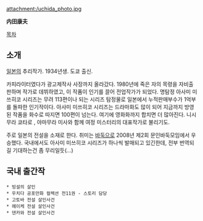 attachment:/uchida_photo.jpg

'''内田康夫'''

[[목차]]

== 소개 ==
[[일본]]의 추리작가. 1934년생. 도쿄 출신. 

카피라이터였다가 광고제작사 사장까지 올라갔다. 1980년에 죽은 자의 목령을 자비출판하며 작가로 데뷔하였고, 이 작품이 인기를 끌어 전업작가가 되었다. 명탐정 아사미 미쓰히코 시리즈는 무려 113편이나 되는 시리즈 탐정물로 일본에서 누적판매부수가 1억부를 돌파한 인기작이다. 아사미 미쓰히코 시리즈는 드라마화도 많이 되어 지금까지 방영된 작품을 화수로 따지면 100편이 넘는다. 여기에 영화화까지 합치면 더 많아진다. 니시무라 쿄타로 , 야마무라 미사와 함께 여정 미스터리의 대표작가로 불리기도. 

주로 일본의 전설을 소재로 한다. 취미는 [[바둑]]으로 2008년 제2회 문인바둑모임에서 우승했다. 국내에서도 아사미 미쓰히코 시리즈가 하나씩 발매되고 있긴한데, 전부 번역되길 기대하는건 좀 무리일듯(…)

== 국내 출간작 ==
 * 빙설의 살인 
 * 우치다 공포만화 컬렉션 전11권 - 스토리 담당
 * 고토바 전설 살인사건 
 * 헤이케 전설 살인사건 
 * 덴카와 전설 살인사건 
 
